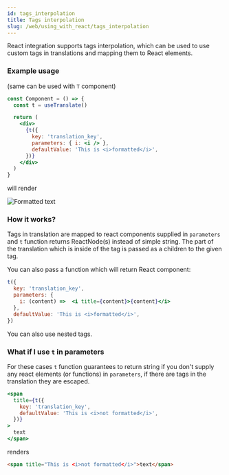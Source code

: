 ```yaml
---
id: tags_interpolation
title: Tags interpolation
slug: /web/using_with_react/tags_interpolation
---
```


React integration supports tags interpolation, which can be used to use custom tags in translations and mapping them to React elements.


### Example usage

(same can be used with `T` component)

```jsx
const Component = () => {
  const t = useTranslate()

  return (
    <div>
      {t({
        key: 'translation_key',
        parameters: { i: <i /> },
        defaultValue: 'This is <i>formatted</i>',
      })}
    </div>
  )
}
```

will render 

![Formatted text](/img/docs/text_formatted.png)

### How it works?

Tags in translation are mapped to react components supplied in `parameters` and `t` function returns ReactNode(s) instead of simple string. The part of the translation which is inside of the tag is passed as a children to the given tag.

You can also pass a function which will return React component:

```jsx
t({
  key: 'translation_key',
  parameters: { 
    i: (content) =>  <i title={content}>{content}</i> 
  },
  defaultValue: 'This is <i>formatted</i>',
})
```

You can also use nested tags.

### What if I use `t` in parameters

For these cases `t` function guarantees to return string if you don't supply any react elements (or functions) in `parameters`, if there are tags in the translation they are escaped.

```jsx
<span
  title={t({
    key: 'translation_key',
    defaultValue: 'This is <i>not formatted</i>',
  })}
>
  text
</span>
```

renders

```html
<span title="This is <i>not formatted</i>">text</span>
```



